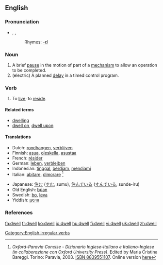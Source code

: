 ==English==

===Pronunciation===
*{{AHD|dwĕl}}, {{IPA|/dwel/}}, {{SAMPA|/dwel/}}
*:Rhymes: [[Rhymes:English:-ɛl|-ɛl]]

===Noun===
{{en-noun}}
# A brief [[pause]] in the motion of part of a [[mechanism]] to allow an operation to be completed.
#(electric) A planned [[delay]] in a timed control program.

===Verb===
{{en-verb|dwells|dwelling|'''[[dwelt]]''' ''or'' '''[[dwelled]]'''}}

# {{cattag|intransitive|formal|literary}} To [[live]]; to [[reside]].

====Related terms====
*[[dwelling]]
*[[dwell on]], [[dwell upon]]

====Translations====
{{top}}
*Dutch: [[rondhangen]], [[verblijven]]
*Finnish: [[asua]], [[oleskella]], [[asustaa]]
*French: [[résider]]
*German: [[leben]], [[verbleiben]]
*Indonesian: [[tinggal]], [[diam|berdiam]], [[diam|mendiami]]
*Italian: [[abitare]], [[dimorare]] <ref>''Oxford-Paravia Concise - Dizionario Inglese-Italiano e Italiano-Inglese (in collaborazione con Oxford University Press)''. Edited by Maria Cristina Bareggi. Torino: Paravia, 2003. [[W:Wikipedia:book sources| ISBN 8839551107]]. Online version [http://www.oxfordparavia.it/ here]</ref>
{{mid}}
*Japanese: [[住む]] ([[すむ]], sumu), [[住んでいる]] ([[すんでいる]], sunde-iru)
*Old English: [[buan|būan]]
*Swedish: [[bo]], [[leva]]
*Yiddish: [[וווינען]]
{{bottom}}

===References===
<references/>
{{R:Century 1911}}
{{R:Webster 1913}}

[[Category:English irregular verbs]]

[[fa:dwell]]
[[fr:dwell]]
[[ko:dwell]]
[[io:dwell]]
[[hu:dwell]]
[[fi:dwell]]
[[vi:dwell]]
[[uk:dwell]]
[[zh:dwell]]